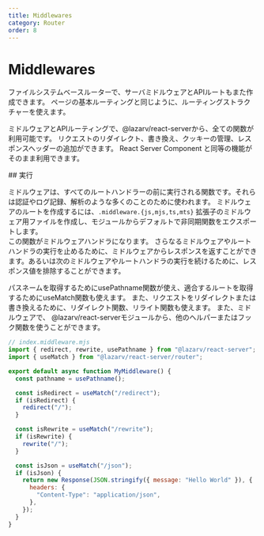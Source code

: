 ```yaml
---
title: Middlewares
category: Router
order: 8
---
```



# Middlewares

ファイルシステムベースルーターで、サーバミドルウェアとAPIルートもまた作成できます。
ページの基本ルーティングと同じように、ルーティングストラクチャーを使えます。

ミドルウェアとAPIルーティングで、@lazarv/react-serverから、全ての関数が利用可能です。
リクエストのリダイレクト、書き換え、クッキーの管理、レスポンスヘッダーの追加ができます。
React Server Component と同等の機能がそのまま利用できます。

<Link name="implementation">
## 実行
</Link>

ミドルウェアは、すべてのルートハンドラーの前に実行される関数です。それらは認証やログ記録、解析のような多くのことのために使われます。
ミドルウェアのルートを作成するには、`.middleware.{js,mjs,ts,mts}` 拡張子のミドルウェア用ファイルを作成し、モジュールからデフォルトで非同期関数をエクスポートします。  
この関数がミドルウェアハンドラになります。
さらなるミドルウェアやルートハンドラの実行を止めるために、ミドルウェアからレスポンスを返すことができます。あるいは次のミドルウェアやルートハンドラの実行を続けるために、レスポンス値を排除することができます。

パスネームを取得するためにusePathname関数が使え、適合するルートを取得するためにuseMatch関数も使えます。
また、リクエストをリダイレクトまたは書き換えるために、リダイレクト関数、リライト関数も使えます。
また、ミドルウェアで、 @lazarv/react-serverモジュールから、他のヘルパーまたはフック関数を使うことができます。

```jsx
// index.middleware.mjs
import { redirect, rewrite, usePathname } from "@lazarv/react-server";
import { useMatch } from "@lazarv/react-server/router";

export default async function MyMiddleware() {
  const pathname = usePathname();

  const isRedirect = useMatch("/redirect");
  if (isRedirect) {
    redirect("/");
  }

  const isRewrite = useMatch("/rewrite");
  if (isRewrite) {
    rewrite("/");
  }

  const isJson = useMatch("/json");
  if (isJson) {
    return new Response(JSON.stringify({ message: "Hello World" }), {
      headers: {
        "Content-Type": "application/json",
      },
    });
  }
}
```
